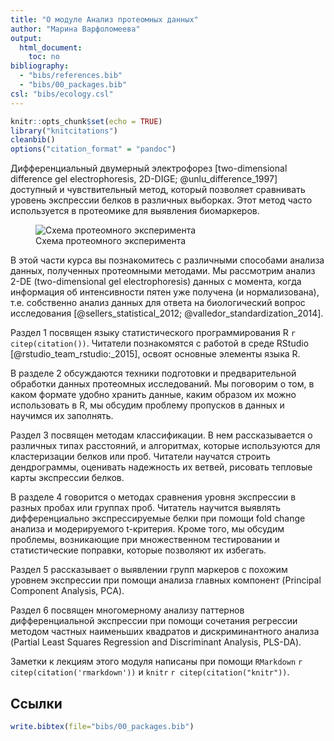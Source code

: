 ```yaml
---
title: "О модуле Анализ протеомных данных"
author: "Марина Варфоломеева"
output:
  html_document:
    toc: no
bibliography:
  - "bibs/references.bib"
  - "bibs/00_packages.bib"
csl: "bibs/ecology.csl"
---
```


```r
knitr::opts_chunk$set(echo = TRUE)
library("knitcitations")
cleanbib()
options("citation_format" = "pandoc")
```

Дифференциальный двумерный электрофорез [two-dimensional difference gel electrophoresis, 2D-DIGE; @unlu_difference_1997] доступный и чувствительный метод, который позволяет сравнивать уровень экспрессии белков в различных выборках. Этот метод часто используется в протеомике для выявления биомаркеров. 

![Схема протеомного эксперимента](images/Workflow.png)

В этой части курса вы познакомитесь с различными способами анализа данных, полученных протеомными методами. Мы рассмотрим анализ 2-DE (two-dimensional gel electrophoresis) данных с момента, когда информация об интенсивности пятен уже получена (и нормализована), т.е. собственно анализ данных для ответа на биологический вопрос исследования [@sellers_statistical_2012; @valledor_standardization_2014].

Раздел 1 посвящен языку статистического программирования R `r citep(citation())`. Читатели познакомятся с работой в среде RStudio [@rstudio_team_rstudio:_2015], освоят основные элементы языка R.

В разделе 2 обсуждаются техники подготовки и предварительной обработки данных протеомных исследований. Мы поговорим о том, в каком формате удобно хранить данные, каким образом их можно использовать в R, мы обсудим проблему пропусков в данных и научимся их заполнять.

Раздел 3 посвящен методам классификации. В нем рассказывается о различных типах расстояний, и алгоритмах, которые используются для кластеризации белков или проб. Читатели научатся строить дендрограммы, оценивать надежность их ветвей, рисовать тепловые карты экспрессии белков.

В разделе 4 говорится о методах сравнения уровня экспрессии в разных пробах или группах проб. Читатель научится выявлять дифференциально экспрессируемые белки при помощи fold change анализа и модерируемого t-критерия. Кроме того, мы обсудим проблемы, возникающие при множественном тестировании и статистические поправки, которые позволяют их избегать.

Раздел 5 рассказывает о выявлении групп маркеров с похожим уровнем экспрессии при помощи анализа главных компонент (Principal Component Analysis, PCA).

Раздел 6 посвящен многомерному анализу паттернов дифференциальной экспрессии при помощи сочетания регрессии методом частных наименьших квадратов и дискриминантного анализа (Partial Least Squares Regression and Discriminant Analysis, PLS-DA).

Заметки к лекциям этого модуля написаны при помощи `RMarkdown` `r citep(citation('rmarkdown'))` и `knitr` `r citep(citation("knitr"))`.

## Ссылки

```r
write.bibtex(file="bibs/00_packages.bib")
```

